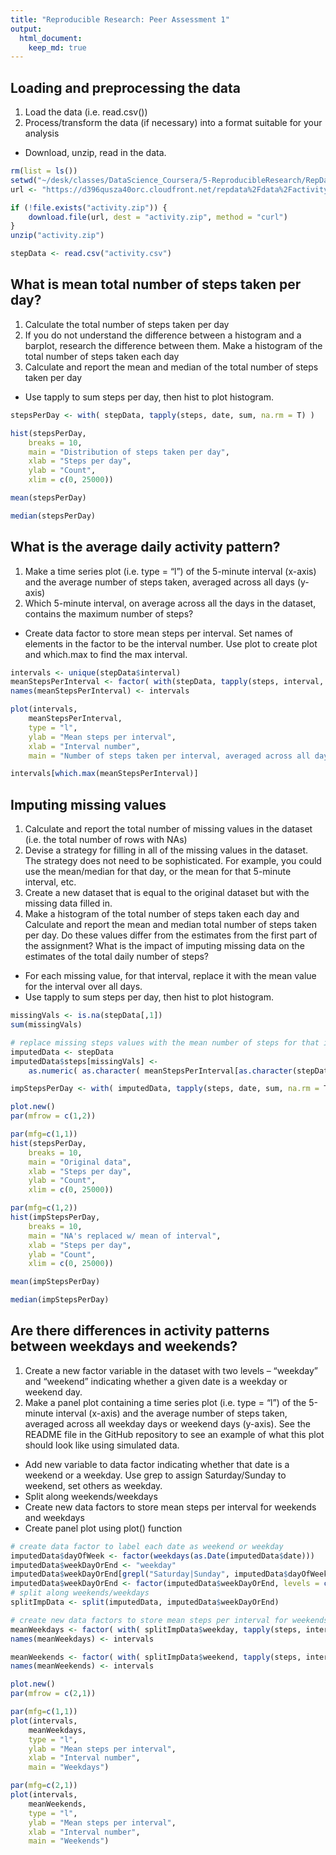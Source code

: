 ```yaml
---
title: "Reproducible Research: Peer Assessment 1"
output: 
  html_document:
    keep_md: true
---
```



## Loading and preprocessing the data
1. Load the data (i.e. read.csv())
2. Process/transform the data (if necessary) into a format suitable for your analysis

* Download, unzip, read in the data.
```r
rm(list = ls())
setwd("~/desk/classes/DataScience_Coursera/5-ReproducibleResearch/RepData_PeerAssessment1/")
url <- "https://d396qusza40orc.cloudfront.net/repdata%2Fdata%2Factivity.zip"

if (!file.exists("activity.zip")) {
    download.file(url, dest = "activity.zip", method = "curl")
}
unzip("activity.zip")

stepData <- read.csv("activity.csv")
```



## What is mean total number of steps taken per day?
1. Calculate the total number of steps taken per day
2. If you do not understand the difference between a histogram and a barplot, research the difference between them. Make a histogram of the total number of steps taken each day
3. Calculate and report the mean and median of the total number of steps taken per day

* Use tapply to sum steps per day, then hist to plot histogram.
```r
stepsPerDay <- with( stepData, tapply(steps, date, sum, na.rm = T) )

hist(stepsPerDay, 
    breaks = 10, 
    main = "Distribution of steps taken per day", 
    xlab = "Steps per day", 
    ylab = "Count", 
    xlim = c(0, 25000))

mean(stepsPerDay)

median(stepsPerDay)
```



## What is the average daily activity pattern?
1. Make a time series plot (i.e. type = "l") of the 5-minute interval (x-axis) and the average number of steps taken, averaged across all days (y-axis)
2. Which 5-minute interval, on average across all the days in the dataset, contains the maximum number of steps?

* Create data factor to store mean steps per interval.  Set names of elements in the factor to be the interval number.  Use plot to create plot and which.max to find the max interval.
```r
intervals <- unique(stepData$interval)
meanStepsPerInterval <- factor( with(stepData, tapply(steps, interval, mean, na.rm = T) ) )
names(meanStepsPerInterval) <- intervals

plot(intervals, 
    meanStepsPerInterval, 
    type = "l", 
    ylab = "Mean steps per interval", 
    xlab = "Interval number", 
    main = "Number of steps taken per interval, averaged across all days")

intervals[which.max(meanStepsPerInterval)]
```



## Imputing missing values
1. Calculate and report the total number of missing values in the dataset (i.e. the total number of rows with NAs)
2. Devise a strategy for filling in all of the missing values in the dataset. The strategy does not need to be sophisticated. For example, you could use the mean/median for that day, or the mean for that 5-minute interval, etc.
3. Create a new dataset that is equal to the original dataset but with the missing data filled in.
4.  Make a histogram of the total number of steps taken each day and Calculate and report the mean and median total number of steps taken per day. Do these values differ from the estimates from the first part of the assignment? What is the impact of imputing missing data on the estimates of the total daily number of steps?

* For each missing value, for that interval, replace it with the mean value for the interval over all days.
* Use tapply to sum steps per day, then hist to plot histogram.
```r
missingVals <- is.na(stepData[,1])
sum(missingVals)

# replace missing steps values with the mean number of steps for that interval
imputedData <- stepData
imputedData$steps[missingVals] <- 
    as.numeric( as.character( meanStepsPerInterval[as.character(stepData$interval[missingVals])] ) )

impStepsPerDay <- with( imputedData, tapply(steps, date, sum, na.rm = T) )

plot.new()
par(mfrow = c(1,2))

par(mfg=c(1,1))
hist(stepsPerDay, 
    breaks = 10, 
    main = "Original data", 
    xlab = "Steps per day", 
    ylab = "Count", 
    xlim = c(0, 25000))

par(mfg=c(1,2))
hist(impStepsPerDay, 
    breaks = 10, 
    main = "NA's replaced w/ mean of interval", 
    xlab = "Steps per day", 
    ylab = "Count", 
    xlim = c(0, 25000))

mean(impStepsPerDay)

median(impStepsPerDay)
```



## Are there differences in activity patterns between weekdays and weekends?
1. Create a new factor variable in the dataset with two levels – “weekday” and “weekend” indicating whether a given date is a weekday or weekend day.
2. Make a panel plot containing a time series plot (i.e. type = "l") of the 5-minute interval (x-axis) and the average number of steps taken, averaged across all weekday days or weekend days (y-axis). See the README file in the GitHub repository to see an example of what this plot should look like using simulated data.

* Add new variable to data factor indicating whether that date is a weekend or a weekday.  Use grep to assign Saturday/Sunday to weekend, set others as weekday.
* Split along weekends/weekdays
* Create new data factors to store mean steps per interval for weekends and weekdays
* Create panel plot using plot() function
```r
# create data factor to label each date as weekend or weekday
imputedData$dayOfWeek <- factor(weekdays(as.Date(imputedData$date)))
imputedData$weekDayOrEnd <- "weekday"
imputedData$weekDayOrEnd[grepl("Saturday|Sunday", imputedData$dayOfWeek)] <- "weekend" 
imputedData$weekDayOrEnd <- factor(imputedData$weekDayOrEnd, levels = c("weekday", "weekend")) 
# split along weekends/weekdays
splitImpData <- split(imputedData, imputedData$weekDayOrEnd)

# create new data factors to store mean steps per interval for weekends and for weekdays
meanWeekdays <- factor( with( splitImpData$weekday, tapply(steps, interval, mean) ) )
names(meanWeekdays) <- intervals

meanWeekends <- factor( with( splitImpData$weekend, tapply(steps, interval, mean) ) )
names(meanWeekends) <- intervals

plot.new()
par(mfrow = c(2,1))

par(mfg=c(1,1))
plot(intervals, 
    meanWeekdays, 
    type = "l", 
    ylab = "Mean steps per interval", 
    xlab = "Interval number", 
    main = "Weekdays")

par(mfg=c(2,1))
plot(intervals, 
    meanWeekends, 
    type = "l", 
    ylab = "Mean steps per interval", 
    xlab = "Interval number", 
    main = "Weekends")
```
